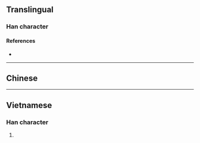 {{character info/new}}
{{also|枴|拐}}
==Translingual==

===Han character===
{{Han char|rn=75|rad=木|as=05|sn=9|four=46927|canj=DRKS|ids=⿰木另}}

====References====
* {{Han ref|kx=0517.080|dkj=14584|hdz=21184.010|uh=67FA|ud=26618|bh=CF5E|bd=53086}}

----

==Chinese==
{{zh-see|枴|sv}}

----

==Vietnamese==

===Han character===
{{vi-readings|rs=木05|hanviet=quảy}}

# {{defn|vi|sort=木05}}

{{cln|vi|Han tu}}